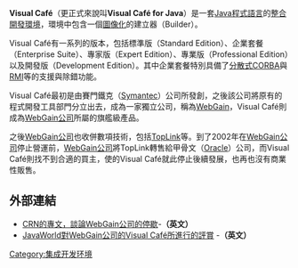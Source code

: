 '''Visual Café'''（更正式來說叫'''Visual Café for Java'''）是一套[[Java|Java程式語言]]的[[集成開發環境|整合開發環境]]，環境中包含一個[[GUI|圖像化]]的建立器（Builder）。

Visual Café有一系列的版本，包括標準版（Standard Edition）、企業套餐（Enterprise Suite）、專家版（Expert Edition）、專業版（Professional Edition）以及開發版（Development Edition）。其中企業套餐特別具備了[[Distributed_CORBA|分散式CORBA]]與[[RMI|RMI]]等的支援與除錯功能。

Visual Café最初是由賽門鐵克（[[Symantec|Symantec]]）公司所發創，之後該公司將原有的程式開發工具部門分立出去，成為一家獨立公司，稱為[[WebGain公司|WebGain]]，Visual Café則成為[[WebGain公司|WebGain公司]]所屬的旗艦級產品。

之後[[WebGain公司|WebGain公司]]也收併數項技術，包括[[TopLink軟體|TopLink]]等。到了2002年在[[WebGain公司|WebGain公司]]停止營運前，[[WebGain公司|WebGain公司]]將TopLink轉售給甲骨文（[[Oracle|Oracle]]）公司，而Visual Café則找不到合適的買主，使的Visual Café就此停止後續發展，也再也沒有商業性販售。

== 外部連結 ==
* [https://web.archive.org/web/20040603224722/http://crn.channelsupersearch.com/news/crn/36225.asp CRN的專文，談論WebGain公司的停歇]-'''（英文）'''
* [http://www.javaworld.com/javaworld/jw-09-2000/jw-0929-iw-webgain.html JavaWorld對WebGain公司的Visual Café所進行的評賞] {{Wayback|url=http://www.javaworld.com/javaworld/jw-09-2000/jw-0929-iw-webgain.html |date=20120716205209 }}-'''（英文）'''
<!-- [[Category:整合開發環境|Category:整合開發環境]] -->
<!-- [[Category:Java_tools|Category:Java tools]] -->

[[Category:集成开发环境|Category:集成开发环境]]